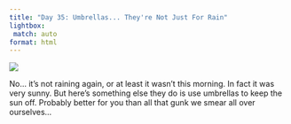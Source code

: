 ```yaml
---
title: "Day 35: Umbrellas... They're Not Just For Rain"
lightbox:
 match: auto
format: html
---
```


![](../images/20120524175543_dsc01937.jpg){group="all-the-pictures"}

No... it's not raining again, or at least it wasn't this morning. In fact it was very sunny. But here's something else they do is use umbrellas to keep the sun off. Probably better for you than all that gunk we smear all over ourselves...
